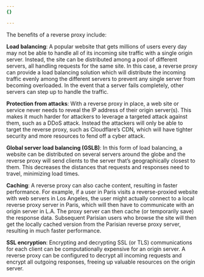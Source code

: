 ```yaml
---
{}

---
```


The benefits of a reverse proxy include:

**Load balancing**: A popular website that gets millions of users every day may not be able to handle all of its incoming site traffic with a single origin server. Instead, the site can be distributed among a pool of different servers, all handling requests for the same site. In this case, a reverse proxy can provide a load balancing solution which will distribute the incoming traffic evenly among the different servers to prevent any single server from becoming overloaded. In the event that a server fails completely, other servers can step up to handle the traffic.

**Protection from attacks**: With a reverse proxy in place, a web site or service never needs to reveal the IP address of their origin server(s). This makes it much harder for attackers to leverage a targeted attack against them, such as a DDoS attack. Instead the attackers will only be able to target the reverse proxy, such as Cloudflare’s CDN, which will have tighter security and more resources to fend off a cyber attack.

**Global server load balancing (GSLB)**: In this form of load balancing, a website can be distributed on several servers around the globe and the reverse proxy will send clients to the server that’s geographically closest to them. This decreases the distances that requests and responses need to travel, minimizing load times.

**Caching**: A reverse proxy can also cache content, resulting in faster performance. For example, if a user in Paris visits a reverse-proxied website with web servers in Los Angeles, the user might actually connect to a local reverse proxy server in Paris, which will then have to communicate with an origin server in L.A. The proxy server can then cache (or temporarily save) the response data. Subsequent Parisian users who browse the site will then get the locally cached version from the Parisian reverse proxy server, resulting in much faster performance.

**SSL encryption**: Encrypting and decrypting SSL (or TLS) communications for each client can be computationally expensive for an origin server. A reverse proxy can be configured to decrypt all incoming requests and encrypt all outgoing responses, freeing up valuable resources on the origin server.
